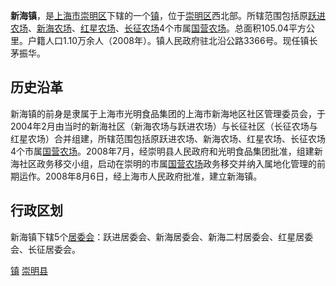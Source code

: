 {{中国乡级行政区|31/02/30/121/000}}

'''新海镇'''，是[[上海市|上海市]][[崇明区|崇明区]]下辖的一个[[镇|镇]]，位于[[崇明区|崇明区]]西北部。所辖范围包括原[[跃进农场|跃进农场]]、[[新海农场|新海农场]]、[[红星农场|红星农场]]、[[长征农场|长征农场]]4个市属[[国营农场|国营农场]]。总面积105.04平方公里。户籍人口1.10万余人（2008年）。镇人民政府驻北沿公路3366号。现任镇长茅振华。

== 历史沿革 ==
新海镇的前身是隶属于上海市光明食品集团的上海市新海地区社区管理委员会，于2004年2月由当时的新海社区（新海农场与跃进农场）与长征社区（长征农场与红星农场）合并组建，所辖范围包括原跃进农场、新海农场、红星农场、长征农场4个市属[[国营农场|国营农场]]。2008年7月，经崇明县人民政府和光明食品集团批准，组建新海社区政务移交小组，启动在崇明的市属[[国营农场|国营农场]]政务移交并纳入属地化管理的前期运作。2008年8月6日，经上海市人民政府批准，建立新海镇。

== 行政区划 ==
新海镇下辖5个[[居民委员会|居委会]]：跃进居委会、新海居委会、新海二村居委会、红星居委会、长征居委会。

{{上海市崇明区行政区划}}
{{崇明县行政区划}}
{{上海市功能性区域}}
{{上海行政区划小作品}}

[[Category:崇明区行政区划|镇]]
[[Category:上海乡镇|崇明县]]